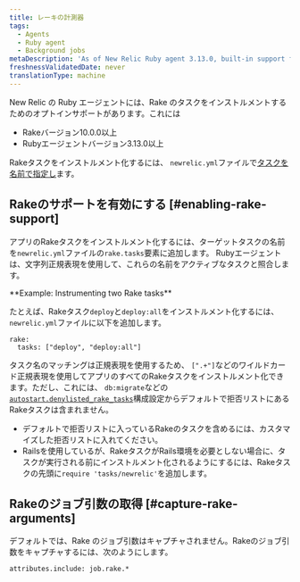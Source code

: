```yaml
---
title: レーキの計測器
tags:
  - Agents
  - Ruby agent
  - Background jobs
metaDescription: 'As of New Relic Ruby agent 3.13.0, built-in support for instrumenting Rake tasks (10.0.0 and higher) is available on an opt-in basis.'
freshnessValidatedDate: never
translationType: machine
---
```


New Relic の Ruby エージェントには、Rake のタスクをインストルメントするためのオプトインサポートがあります。これには

* Rakeバージョン10.0.0以上
* Rubyエージェントバージョン3.13.0以上

Rakeタスクをインストルメント化するには、 `newrelic.yml`ファイルで[タスクを名前で指定し](#enabling-rake-support)ます。

## Rakeのサポートを有効にする [#enabling-rake-support]

アプリのRakeタスクをインストルメント化するには、ターゲットタスクの名前を`newrelic.yml`ファイルの`rake.tasks`要素に追加します。 Rubyエージェントは、文字列正規表現を使用して、これらの名前をアクティブなタスクと照合します。

<DNT>
  **Example: Instrumenting two Rake tasks**
</DNT>

たとえば、Rakeタスク`deploy`と`deploy:all`をインストルメント化するには、 `newrelic.yml`ファイルに以下を追加します。

```
rake:
  tasks: ["deploy", "deploy:all"]
```

タスク名のマッチングは正規表現を使用するため、 `[".+"]`などのワイルドカード正規表現を使用してアプリのすべてのRakeタスクをインストルメント化できます。ただし、これには、 `db:migrate`などの[`autostart.denylisted_rake_tasks`](/docs/apm/agents/ruby-agent/configuration/ruby-agent-configuration/#autostart-denylisted_rake_tasks)構成設定からデフォルトで拒否リストにあるRakeタスクは含まれません。

* デフォルトで拒否リストに入っているRakeのタスクを含めるには、カスタマイズした拒否リストに入れてください。
* Railsを使用しているが、RakeタスクがRails環境を必要としない場合に、タスクが実行される前にインストルメント化されるようにするには、Rakeタスクの先頭に`require 'tasks/newrelic'`を追加します。

## Rakeのジョブ引数の取得 [#capture-rake-arguments]

デフォルトでは、Rake のジョブ引数はキャプチャされません。Rakeのジョブ引数をキャプチャするには、次のようにします。

```
attributes.include: job.rake.*
```
